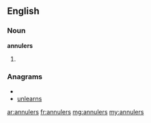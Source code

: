==English==

===Noun===
'''annulers'''

# {{plural of|[[annuler]]}}

===Anagrams===
* {{alphagram|aelnnrsu}}
* [[unlearns#English|unlearns]]

[[ar:annulers]]
[[fr:annulers]]
[[mg:annulers]]
[[my:annulers]]